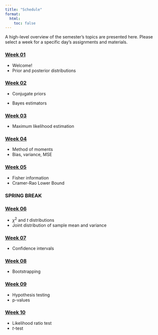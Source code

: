 ```yaml
---
title: "Schedule"
format: 
  html: 
    toc: false
---
```


A high-level overview of the semester's topics are presented here. Please select a week for a specific day's assignments and materials.

### [Week 01](weeks/week-01.qmd)

-   Welcome!
-   Prior and posterior distributions

### [Week 02](weeks/week-02.qmd)

-   Conjugate priors

-   Bayes estimators

### [Week 03](weeks/week-03.qmd)

-   Maximum likelihood estimation

### [Week 04](weeks/week-04.qmd)

-   Method of moments
-   Bias, variance, MSE

### [Week 05](weeks/week-05.qmd)

-   Fisher information
-   Cramer-Rao Lower Bound

### SPRING BREAK

### [Week 06](weeks/week-06.qmd)

-   $\chi^2$ and $t$ distributions
-   Joint distribution of sample mean and variance

### [Week 07](weeks/week-07.qmd)

-   Confidence intervals

### [Week 08](weeks/week-08.qmd)

-   Bootstrapping

### [Week 09](weeks/week-09.qmd)

-   Hypothesis testing
-   p-values

### [Week 10](weeks/week-10.qmd)

-   Likelihood ratio test
-   $t$-test
